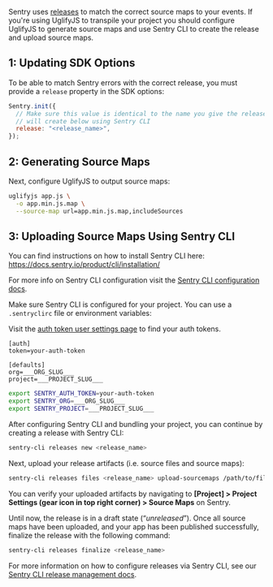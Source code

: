Sentry uses [releases](/product/releases/) to match the correct source maps to your events.
If you're using UglifyJS to transpile your project you should configure UglifyJS to generate source maps and use Sentry CLI to create the release and upload source maps.

## 1: Updating SDK Options

To be able to match Sentry errors with the correct release, you must provide a `release` property in the SDK options:

```javascript
Sentry.init({
  // Make sure this value is identical to the name you give the release that you
  // will create below using Sentry CLI
  release: "<release_name>",
});
```

## 2: Generating Source Maps

Next, configure UglifyJS to output source maps:

```bash
uglifyjs app.js \
  -o app.min.js.map \
  --source-map url=app.min.js.map,includeSources
```

## 3: Uploading Source Maps Using Sentry CLI

<Note>

You can find instructions on how to install Sentry CLI here: https://docs.sentry.io/product/cli/installation/

</Note>

<Note>

For more info on Sentry CLI configuration visit the [Sentry CLI configuration docs](/product/cli/configuration/).

</Note>

Make sure Sentry CLI is configured for your project. You can use a `.sentryclirc` file or environment variables:

<Note>

Visit the [auth token user settings page](https://sentry.io/settings/account/api/auth-tokens/) to find your auth tokens.

</Note>

```ìni {filename:.sentryclirc}
[auth]
token=your-auth-token

[defaults]
org=___ORG_SLUG___
project=___PROJECT_SLUG___
```

```bash
export SENTRY_AUTH_TOKEN=your-auth-token
export SENTRY_ORG=___ORG_SLUG___
export SENTRY_PROJECT=___PROJECT_SLUG___
```

After configuring Sentry CLI and bundling your project, you can continue by creating a release with Sentry CLI:

```bash
sentry-cli releases new <release_name>
```

Next, upload your release artifacts (i.e. source files and source maps):

```bash
sentry-cli releases files <release_name> upload-sourcemaps /path/to/files
```

<Note>

You can verify your uploaded artifacts by navigating to **[Project] > Project Settings (gear icon in top right corner) > Source Maps** on Sentry.

</Note>

Until now, the release is in a draft state (“_unreleased_”). Once all source maps have been uploaded, and your app has been published successfully, finalize the release with the following command:

```bash
sentry-cli releases finalize <release_name>
```

For more information on how to configure releases via Sentry CLI, see our [Sentry CLI release management docs](/product/cli/releases/).
